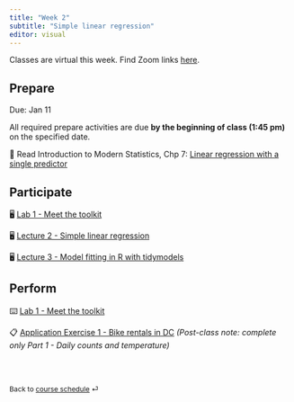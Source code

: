 ```yaml
---
title: "Week 2"
subtitle: "Simple linear regression"
editor: visual
---
```


::: callout-important
Classes are virtual this week.
Find Zoom links [here](https://sakai.duke.edu/portal/site/779c3ebe-3b88-4bcc-bd01-1813e8396a23/page/d5eef508-07a4-4c6d-b7bd-4614a9631562 "Sakai - Zoom meetings").
:::

## Prepare

Due: Jan 11

All required prepare activities are due **by the beginning of class (1:45 pm)** on the specified date.

📖 Read Introduction to Modern Statistics, Chp 7: [Linear regression with a single predictor](https://openintro-ims.netlify.app/model-slr.html)

## Participate

🖥️ [Lab 1 - Meet the toolkit](/slides/lab-1.html)

🖥️ [Lecture 2 - Simple linear regression](/slides/lec-2.html)

🖥️ [Lecture 3 - Model fitting in R with tidymodels](/slides/lec-3.html)

## Perform

⌨️ [Lab 1 - Meet the toolkit](/labs/lab-1.html "Lab instructions")

📋 [Application Exercise 1 - Bike rentals in DC](https://github.com/sta210-s22/ae-1-dcbikeshare) *(Post-class note: complete only Part 1 - Daily counts and temperature)*

<br><br>

::: {style="font-size: 0.875em;"}
Back to [course schedule](/ "Course schedule") ⏎
:::
